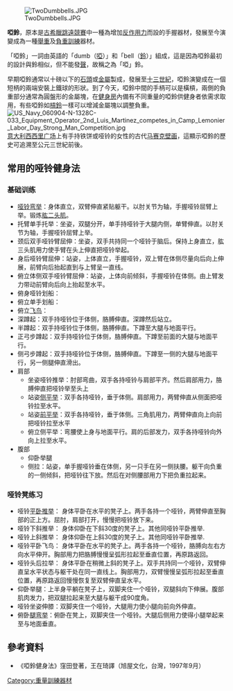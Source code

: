 {{no footnotes|time=2018-03-20T15:14:45+00:00}}
[[File:TwoDumbbells.JPG|thumb]]

'''啞鈴'''，原本是[[古希臘|古希臘]][[跳遠|跳遠]][[競賽|競賽]]中一種為增加[[反作用力|反作用力]]而設的手握器材，發展至今演變成為一種[[舉重|舉重]]及[[負重訓練|負重訓練]]器材。

「啞鈴」一詞由英語的「dumb（[[啞|啞]]）」和「bell（[[鈴|鈴]]）」組成，這是因為啞鈴最初的設計與鈴相似，但不能發[[聲|聲]]，故稱之為「啞」鈴。

早期啞鈴通常以十磅以下的[[石頭|石頭]]或[[金屬|金屬]]製成，發展至[[十三世紀|十三世紀]]，啞鈴演變成在一個短柄的兩端安裝上鐵球的形狀。到了今天，啞鈴中間的手柄可以是橫槓，兩側的負重部分通常為圓盤形的金屬塊，在[[健身房|健身房]]內備有不同重量的啞鈴供健身者依需求取用，有些啞鈴如[[槓鈴|槓鈴]]一樣可以增減金屬塊以調整負重。
[[File:US_Navy_060904-N-1328C-033_Equipment_Operator_2nd_Luis_Martinez_competes_in_Camp_Lemonier_Labor_Day_Strong_Man_Competition.jpg|thumb]]
[[意大利|意大利]][[西西里|西西里]][[广场|广场]]上有手持铁饼或哑铃的女性的古代[[马赛克|马赛克]][[壁画|壁画]]，這顯示啞鈴的歷史可追溯至公元三世紀前後。

==常用的哑铃健身法==
===基础训练===
*[[二頭彎舉|哑铃弯举]]：身体直立，双臂伸直紧贴躯干。以肘关节为轴，手握哑铃屈臂上举。锻炼[[肱二头肌|肱二头肌]]。
*托臂单手托举：坐姿，双腿分开，单手持哑铃于大腿内侧，单臂伸直。以肘关节为轴，手握哑铃屈臂上举。
*颈后双手哑铃臂屈伸：坐姿，双手共持同一个哑铃于脑后。保持上身直立，肱三头肌用力使手臂在头上伸直把哑铃举起。
*身后哑铃臂屈伸：站姿，上体直立，手握哑铃，双上臂在体侧尽量向后向上伸展，前臂向后抬起直到与上臂呈一直线。
*俯立体侧双手哑铃臂屈伸：站姿，上体向前倾斜，手握哑铃在体侧。由上臂发力带动前臂向后向上抬起至水平。
*俯身哑铃划船：
*俯立单手划船：
*俯立[[飛鳥_(運動)|飞鸟]]：
*深蹲起：双手持哑铃位于体侧，胳膊伸直。深蹲然后站立。
*半蹲起：双手持哑铃位于体侧，胳膊伸直。下蹲至大腿与地面平行。
*正弓步蹲起：双手持哑铃位于体侧，胳膊伸直。下蹲至前面的大腿与地面平行。
*侧弓步蹲起：双手持哑铃位于体侧，胳膊伸直。下蹲至一侧的大腿与地面平行，另一侧腿伸直滑出。
*肩部
**坐姿哑铃推举：肘部弯曲，双手各持哑铃与肩部平齐。然后肩部用力，胳膊伸直把哑铃举至头上
**站姿[[侧平举|侧平举]]：双手各持哑铃，垂于体侧。肩部用力，两臂伸直从侧面把哑铃拉至水平。
**站姿[[前平举|前平举]]：双手各持哑铃，垂于体侧。三角肌用力，两臂伸直向上向前把哑铃拉至水平
**俯立侧平举：弯腰使上身与地面平行。肩的后部发力，双手各持哑铃向外向上拉至水平。
*腹部
**仰卧举腿
**侧拉：站姿，单手握哑铃垂在体侧，另一只手在另一侧扶腰。躯干向负重的一侧倾斜，把哑铃往下放。然后在对侧腰部用力下把负重拉起来。
===哑铃凳练习===
*哑铃[[仰臥推舉|平卧推举]]： 身体平卧在水平的凳子上。两手各持一个哑铃，两臂伸直至胸部的正上方。屈肘，肩部打开，慢慢把哑铃放下来。
*哑铃下斜推举： 身体仰卧在下斜30度的凳子上。其他同哑铃平卧推举.
*哑铃上斜推举： 身体仰卧在上斜30度的凳子上。其他同哑铃平卧推举.
*哑铃平卧飞鸟： 身体平卧在水平的凳子上。两手各持一个哑铃，胳膊向左右方向水平伸开。胸部用力把胳膊慢慢呈弧形拉起至垂直位置，再原路返回。
*哑铃头后拉举：  身体平卧在稍微上斜的凳子上。双手共持同一个哑铃，双臂伸直呈水平状态与躯干处在同一直线上。胸部用力，双臂慢慢呈弧形拉起至垂直位置，再原路返回慢慢恢复至双臂伸直呈水平。
*仰卧举腿：上半身平躺在凳子上，双脚夹住一个哑铃，双腿斜向下伸展。腹部肌肉发力，把双腿拉起来至大腿与躯干成90度角。
*哑铃坐姿伸膝：双脚夹住一个哑铃，大腿用力使小腿向前向外伸直。
*俯卧[[腿部彎舉|腿弯举]]：俯卧在凳上，双脚夹住一个哑铃。大腿后侧用力使得小腿举起来至与地面垂直。

== 參考資料 ==
* 《啞鈴健身法》窪田登著，王在琦譯（旭屋文化，台灣，1997年9月）

{{commonscat|Dumbbells}}

[[Category:重量訓練器材|Category:重量訓練器材]]